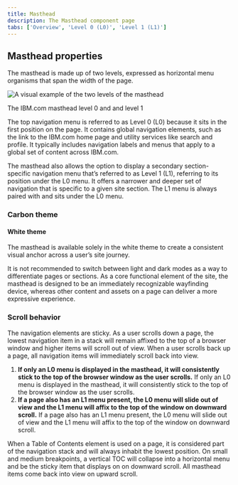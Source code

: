 ```yaml
---
title: Masthead
description: The Masthead component page
tabs: ['Overview', 'Level 0 (L0)', 'Level 1 (L1)']
---
```



<ComponentDescription name="Masthead" type="ui" />

## Masthead properties

The masthead is made up of two levels, expressed as horizontal menu organisms that span the width of the page.

![A visual example of the two levels of the masthead](../../../images/component/masthead/masthead-properties.png)

<Caption>The IBM.com masthead level 0 and and level 1</Caption>

The top navigation menu is referred to as Level 0 (L0) because it sits in the first position on the page. It contains global navigation elements, such as the link to the IBM.com home page and utility services like search and profile. It typically includes navigation labels and menus that apply to a global set of content across IBM.com.

The masthead also allows the option to display a secondary section-specific navigation menu that’s referred to as Level 1 (L1), referring to its position under the L0 menu. It offers a narrower and deeper set of navigation that is specific to a given site section. The L1 menu is always paired with and sits under the L0 menu.

### Carbon theme

#### White theme

The masthead is available solely in the white theme to create a consistent visual anchor across a user’s site journey.

It is not recommended to switch between light and dark modes as a way to differentiate pages or sections. As a core functional element of the site, the masthead is designed to be an immediately recognizable wayfinding device, whereas other content and assets on a page can deliver a more expressive experience.

### Scroll behavior

The navigation elements are sticky. As a user scrolls down a page, the lowest navigation item in a stack will remain affixed to the top of a browser window and higher items will scroll out of view. When a user scrolls back up a page, all navigation items will immediately scroll back into view.

1. **If only an L0 menu is displayed in the masthead, it will consistently stick to the top of the browser window as the user scrolls.** If only an L0 menu is displayed in the masthead, it will consistently stick to the top of the browser window as the user scrolls.
2. **If a page also has an L1 menu present, the L0 menu will slide out of view and the L1 menu will affix to the top of the window on downward scroll.** If a page also has an L1 menu present, the L0 menu will slide out of view and the L1 menu will affix to the top of the window on downward scroll.

When a Table of Contents element is used on a page, it is considered part of the navigation stack and will always inhabit the lowest position. On small and medium breakpoints, a vertical TOC will collapse into a horizontal menu and be the sticky item that displays on on downward scroll. All masthead items come back into view on upward scroll.

<ComponentFooter name="Masthead" type="ui" />
